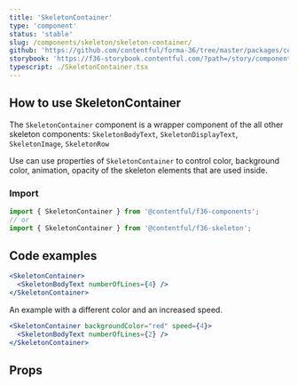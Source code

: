 ```yaml
---
title: 'SkeletonContainer'
type: 'component'
status: 'stable'
slug: /components/skeleton/skeleton-container/
github: 'https://github.com/contentful/forma-36/tree/master/packages/components/skeleton'
storybook: 'https://f36-storybook.contentful.com/?path=/story/components-skeleton-container--default'
typescript: ./SkeletonContainer.tsx
---
```



## How to use SkeletonContainer

The `SkeletonContainer` component is a wrapper component of the all other skeleton components: `SkeletonBodyText`, `SkeletonDisplayText`, `SkeletonImage`, `SkeletonRow`

Use can use properties of `SkeletonContainer` to control color, background color, animation, opacity of the skeleton elements that are used inside.

### Import

```js static=true
import { SkeletonContainer } from '@contentful/f36-components';
// or
import { SkeletonContainer } from '@contentful/f36-skeleton';
```

## Code examples

```jsx
<SkeletonContainer>
  <SkeletonBodyText numberOfLines={4} />
</SkeletonContainer>
```

An example with a different color and an increased speed.

```jsx
<SkeletonContainer backgroundColor="red" speed={4}>
  <SkeletonBodyText numberOfLines={2} />
</SkeletonContainer>
```

## Props

<Props of="SkeletonContainer" />

